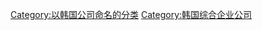 {{Commonscat|Hanjin Group}}

[[Category:以韩国公司命名的分类|Category:以韩国公司命名的分类]]
[[Category:韩国综合企业公司|Category:韩国综合企业公司]]